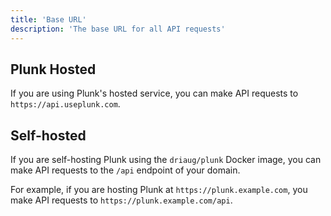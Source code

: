 ```yaml
---
title: 'Base URL'
description: 'The base URL for all API requests'
---
```


## Plunk Hosted
If you are using Plunk's hosted service, you can make API requests to `https://api.useplunk.com`.

## Self-hosted
If you are self-hosting Plunk using the `driaug/plunk` Docker image, you can make API requests to the `/api` endpoint of your domain.

For example, if you are hosting Plunk at `https://plunk.example.com`, you make API requests to `https://plunk.example.com/api`.